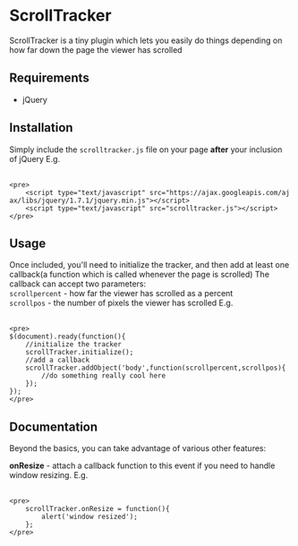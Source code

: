 = ScrollTracker =
ScrollTracker is a tiny plugin which lets you easily do things depending on how far down the page the viewer has scrolled

== Requirements ==
* jQuery

== Installation ==
Simply include the <code>scrolltracker.js</code> file on your page '''after''' your inclusion of jQuery
E.g.
 <nowiki>
<pre>
	<script type="text/javascript" src="https://ajax.googleapis.com/ajax/libs/jquery/1.7.1/jquery.min.js"></script>
	<script type="text/javascript" src="scrolltracker.js"></script>
</pre>
</nowiki>

== Usage ==
Once included, you'll need to initialize the tracker, and then add at least one callback(a function which is called whenever the page is scrolled)
The callback can accept two parameters:
<br /><code>scrollpercent</code> - how far the viewer has scrolled as a percent
<br /><code>scrollpos</code> - the number of pixels the viewer has scrolled
E.g.
 <nowiki>
<pre>
$(document).ready(function(){
	//initialize the tracker
	scrollTracker.initialize();
	//add a callback	
	scrollTracker.addObject('body',function(scrollpercent,scrollpos){
		//do something really cool here		
	});
});
</pre>
</nowiki>

== Documentation ==
Beyond the basics, you can take advantage of various other features:

'''onResize''' - attach a callback function to this event if you need to handle window resizing.
E.g.
 <nowiki>
<pre>
	scrollTracker.onResize = function(){
		alert('window resized');
	};
</pre>
</nowiki>